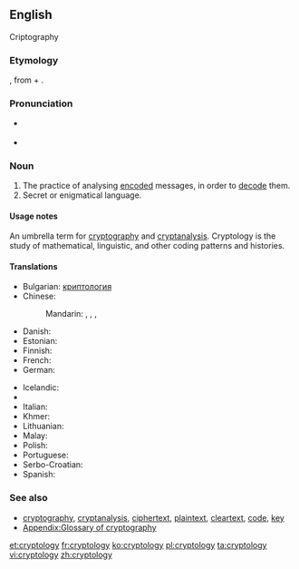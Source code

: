 ==English==
Criptography
===Etymology===
{{confix|crypto|logy}}, from {{etyl|grc|en}} {{term|κρυπτός||hidden|tr=kryptós|lang=grc|sc=polytonic}} + {{term|λόγος||word|tr=logos|lang=grc|sc=polytonic}}.

===Pronunciation===
* {{a|UK}} {{IPA|/krɪpˈtɒl.ə.dʒi/}}
* {{a|US}} {{IPA|/krɪpˈtɑ.lə.dʒi/}}

===Noun===
{{en-noun|-}}

# The practice of analysing [[encode|encoded]] messages, in order to [[decode]] them.
# Secret or enigmatical language.
#: {{rfquotek|Johnson}}

====Usage notes====
An umbrella term for [[cryptography]] and [[cryptanalysis]]. Cryptology is the study of mathematical, linguistic, and other coding patterns and histories.

====Translations====
{{trans-top|practice of analysing messages}}
* Bulgarian: [[криптология]] {{f}}
* Chinese:
*: Mandarin: {{t|cmn|密碼學|sc=Hani}}, {{t|cmn|密码学|tr=mìmǎxué|sc=Hani}}, {{t|cmn|密码术|sc=Hani}}, {{t|cmn|密码术|tr=mìmǎshù|sc=Hani}}
* Danish: {{t-|da|Kryptologi}}
* Estonian: {{t+|et|krüptoloogia}}
* Finnish: {{t+|fi|kryptologia}}
* French: {{t+|fr|cryptologie|f}}
* German: {{t+|de|Kryptologie|f}}
{{trans-mid}}
* Icelandic: {{t-|is|dulmálsfræði|f}}
* {{trreq|io}}
* Italian: {{t+|it|crittologia|f}}
* Khmer: {{t-|km|រហស្សវិទ្យា|tr=rea’hahsa’ vityie|sc=Khmr}}
* Lithuanian: {{t-|lt|kriptologija|f}}
* Malay: {{t|ms|kriptologi}}
* Polish: {{t-|pl|kryptologia|f}}
* Portuguese: {{t-|pt|criptologia|f}}
* Serbo-Croatian: {{t-|sh|kriptologija|f}}
* Spanish: {{t-|es|criptología|f}}
{{trans-bottom}}

===See also===
* [[cryptography]], [[cryptanalysis]], [[ciphertext]], [[plaintext]], [[cleartext]], [[code]], [[key]]
* [[Appendix:Glossary of cryptography]]

[[et:cryptology]]
[[fr:cryptology]]
[[ko:cryptology]]
[[pl:cryptology]]
[[ta:cryptology]]
[[vi:cryptology]]
[[zh:cryptology]]